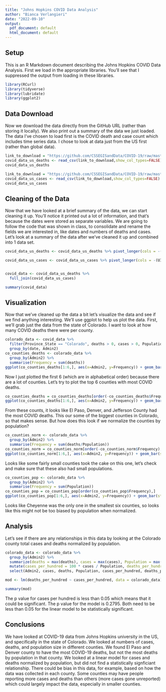 ---
title: "Johns Hopkins COVID Data Analysis"
author: "Bianca Verlangieri"
date: "2022-09-10"
output:
  pdf_document: default
  html_document: default
---

## Setup

This is an R Markdown document describing the Johns Hopkins COVID Data Analysis. First we load in the appropriate libraries. You'll see that I suppressed the output from loading in these libraries.

```{r setup, message=FALSE}
library(RCurl)
library(tidyverse)
library(lubridate)
library(ggplot2)
```

## Data Download

Now we download the data directly from the GitHub URL (rather than storing it locally). We also print out a summary of the data we just loaded. The data I've chosen to load first is the COVID death and case count which includes time series data. I chose to look at data just from the US first (rather than global data).

```{r download}
link_to_download = "https://github.com/CSSEGISandData/COVID-19/raw/master/csse_covid_19_data/csse_covid_19_time_series/time_series_covid19_deaths_US.csv"
covid_data_us_deaths <- read_csv(link_to_download,show_col_types=FALSE)
covid_data_us_deaths

link_to_download = "https://github.com/CSSEGISandData/COVID-19/raw/master/csse_covid_19_data/csse_covid_19_time_series/time_series_covid19_confirmed_US.csv"
covid_data_us_cases <- read_csv(link_to_download,show_col_types=FALSE)
covid_data_us_cases
```

## Cleaning of the Data

Now that we have looked at a brief summary of the data, we can start cleaning it up. You'll notice it printed out a lot of information, and that's because the dates were stored as separate variables. We are going to follow the code that was shown in class, to consolidate and rename the fields we are interested in, like dates and numbers of deaths and cases. Let's look at a summary of the data after we've cleaned it up and combined into 1 data set.

```{r clean}
covid_data_us_deaths <- covid_data_us_deaths %>% pivot_longer(cols = -(UID:Population), names_to = "date", values_to = "deaths") %>% select(Admin2:deaths) %>% mutate(date = mdy(date)) %>% select(-c(Lat, Long_))

covid_data_us_cases <- covid_data_us_cases %>% pivot_longer(cols = -(UID:Combined_Key), names_to = "date", values_to = "cases")  %>% select(Admin2:cases) %>% mutate(date = mdy(date)) %>% select (-c(Lat, Long_))


covid_data <- covid_data_us_deaths %>%
  full_join(covid_data_us_cases)

summary(covid_data)

```

## Visualization

Now that we've cleaned up the data a bit let's visualize the data and see if we find anything interesting. We'll use ggplot to help us plot the data. First, we'll grab just the data from the state of Colorado. I want to look at how many COVID deaths there were per county.

```{r visualize}
colorado_data <- covid_data %>%
  filter(Province_State == "Colorado", deaths > 0, cases > 0, Population > 0) %>%
  group_by(date, Admin2)
co_counties_deaths <- colorado_data %>% 
  group_by(Admin2) %>% 
  summarise(Frequency = sum(deaths))
ggplot(co_counties_deaths[1:6,], aes(x=Admin2, y=Frequency)) + geom_bar(stat="identity")
```
Now I just plotted the first 6 (which are in alphabetical order) because there are a lot of counties. Let's try to plot the top 6 counties with most COVID deaths.

```{r visualize 2}

co_counties_deaths = co_counties_deaths[order(-co_counties_deaths$Frequency),]
ggplot(co_counties_deaths[1:6,], aes(x=Admin2, y=Frequency)) + geom_bar(stat="identity")

```

From these counts, it looks like El Paso, Denver, and Jefferson County had the most COVID deaths. This our some of the biggest counties in Colorado, so that makes sense. But how does this look if we normalize the counties by population?

```{r visualize 3}

co_counties_norm <- colorado_data %>% 
  group_by(Admin2) %>% 
  summarise(Frequency = sum(deaths/Population))
co_counties_norm = co_counties_norm[order(-co_counties_norm$Frequency),]
ggplot(co_counties_norm[1:6,], aes(x=Admin2, y=Frequency)) + geom_bar(stat="identity")

```
Looks like some fairly small counties took the cake on this one, let's check and make sure that these also had small populations.

```{r visualize 4}
co_counties_pop <- colorado_data %>% 
  group_by(Admin2) %>% 
  summarise(Frequency = sum(Population))
co_counties_pop = co_counties_pop[order(co_counties_pop$Frequency),]
ggplot(co_counties_pop[1:6,], aes(x=Admin2, y=Frequency)) + geom_bar(stat="identity")
```

Looks like Cheyenne was the only one in the smallest six counties, so looks like this might not be too biased by population when normalized.

## Analysis

Let's see if there are any relationships in this data by looking at the Colorado county total cases and deaths normalized by population.

```{r model}

colorado_data <- colorado_data %>%
  group_by(Admin2) %>%
  summarize(deaths = max(deaths), cases = max(cases), Population = max(Population)) %>%
  mutate(cases_per_hundred = 100 * cases / Population, deaths_per_hundred = 100 * deaths / Population ) %>%
  select(Admin2, cases, deaths, Population, cases_per_hundred, deaths_per_hundred)

mod <- lm(deaths_per_hundred ~ cases_per_hundred, data = colorado_data)

summary(mod)

```
The p value for cases per hundred is less than 0.05 which means that it could be significant. The p value for the model is 0.2795. Both need to be less than 0.05 for the linear model to be statistically significant.

## Conclusions

We have looked at COVID-19 data from Johns Hopkins university in the US, and specifically in the state of Colorado. We looked at numbers of cases, deaths, and population size in different counties. We found El Paso and Denver county to have the most COVID-19 deaths, but not the most deaths by population in that county. We looked at a linear model for cases and deaths normalized by population, but did not find a statistically signficiant relationship. There could be bias in this data, for example, based on how the data was collected in each county. Some counties may have people reporting more cases and deaths than others (more cases gone unreported) which could largely impact the data, especially in smaller counties.
